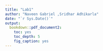 ---
title: "Lab1"
author: "Naveen Gabriel ,Sridhar Adhikarla"
date: "`r Sys.Date()`"
output: 
  bookdown::pdf_document2:
    toc: yes
    toc_depth: 5
    fig_caption: yes  
---

